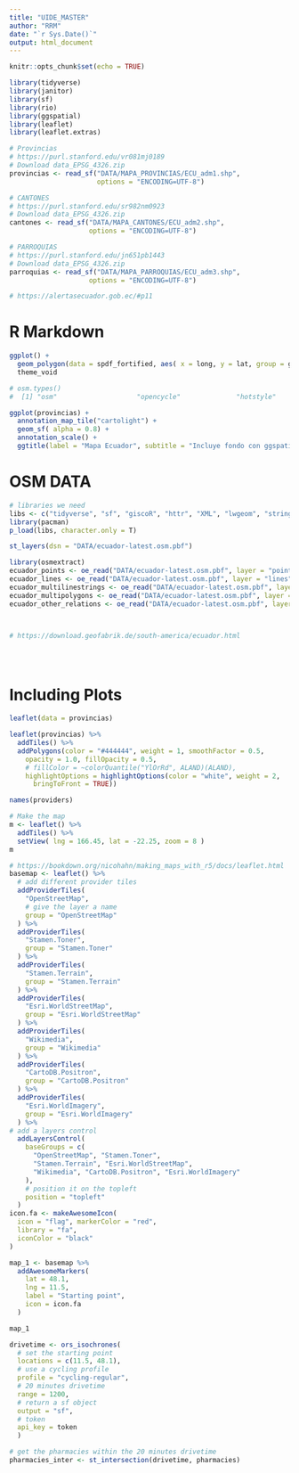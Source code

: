 ```yaml
---
title: "UIDE_MASTER"
author: "RRM"
date: "`r Sys.Date()`"
output: html_document
---
```


```r
knitr::opts_chunk$set(echo = TRUE)

library(tidyverse)
library(janitor)
library(sf)
library(rio)
library(ggspatial)
library(leaflet)
library(leaflet.extras)

# Provincias 
# https://purl.stanford.edu/vr081mj0189
# Download data_EPSG_4326.zip
provincias <- read_sf("DATA/MAPA_PROVINCIAS/ECU_adm1.shp", 
                      options = "ENCODING=UTF-8")

# CANTONES
# https://purl.stanford.edu/sr982nm0923
# Download data_EPSG_4326.zip
cantones <- read_sf("DATA/MAPA_CANTONES/ECU_adm2.shp", 
                    options = "ENCODING=UTF-8")

# PARROQUIAS
# https://purl.stanford.edu/jn651pb1443
# Download data_EPSG_4326.zip
parroquias <- read_sf("DATA/MAPA_PARROQUIAS/ECU_adm3.shp", 
                    options = "ENCODING=UTF-8")

# https://alertasecuador.gob.ec/#p11

```

# R Markdown

```r
ggplot() +
  geom_polygon(data = spdf_fortified, aes( x = long, y = lat, group = group), fill="#69b3a2", color="white") +
  theme_void

# osm.types()
#  [1] "osm"                    "opencycle"              "hotstyle"               "loviniahike"       #  [5] "loviniacycle"           "hikebike"               "hillshade"              "osmgrayscale"      #  [9] "stamenbw"               "stamenwatercolor"       "osmtransport"           "thunderforestlandscape"# [13] "thunderforestoutdoors"  "cartodark"              "cartolight"   

ggplot(provincias) +
  annotation_map_tile("cartolight") +
  geom_sf( alpha = 0.8) +
  annotation_scale() +
  ggtitle(label = "Mapa Ecuador", subtitle = "Incluye fondo con ggspatial")

```

# OSM DATA
```r
# libraries we need
libs <- c("tidyverse", "sf", "giscoR", "httr", "XML", "lwgeom", "stringr")
library(pacman)
p_load(libs, character.only = T)

st_layers(dsn = "DATA/ecuador-latest.osm.pbf")

library(osmextract)
ecuador_points <- oe_read("DATA/ecuador-latest.osm.pbf", layer = "points", skip_vectortranslate = F, quiet = FALSE)
ecuador_lines <- oe_read("DATA/ecuador-latest.osm.pbf", layer = "lines", skip_vectortranslate = F, quiet = FALSE)
ecuador_multilinestrings <- oe_read("DATA/ecuador-latest.osm.pbf", layer = "multilinestrings", skip_vectortranslate = F, quiet = FALSE)
ecuador_multipolygons <- oe_read("DATA/ecuador-latest.osm.pbf", layer = "multipolygons", skip_vectortranslate = F, quiet = FALSE)
ecuador_other_relations <- oe_read("DATA/ecuador-latest.osm.pbf", layer = "other_relations", skip_vectortranslate = F, quiet = FALSE)



# https://download.geofabrik.de/south-america/ecuador.html





```


# Including Plots

```r
leaflet(data = provincias)

leaflet(provincias) %>%
  addTiles() %>% 
  addPolygons(color = "#444444", weight = 1, smoothFactor = 0.5,
    opacity = 1.0, fillOpacity = 0.5,
    # fillColor = ~colorQuantile("YlOrRd", ALAND)(ALAND),
    highlightOptions = highlightOptions(color = "white", weight = 2,
      bringToFront = TRUE))

names(providers)

# Make the map
m <- leaflet() %>% 
  addTiles() %>% 
  setView( lng = 166.45, lat = -22.25, zoom = 8 )
m
```

```r
# https://bookdown.org/nicohahn/making_maps_with_r5/docs/leaflet.html
basemap <- leaflet() %>%
  # add different provider tiles
  addProviderTiles(
    "OpenStreetMap",
    # give the layer a name
    group = "OpenStreetMap"
  ) %>%
  addProviderTiles(
    "Stamen.Toner",
    group = "Stamen.Toner"
  ) %>%
  addProviderTiles(
    "Stamen.Terrain",
    group = "Stamen.Terrain"
  ) %>%
  addProviderTiles(
    "Esri.WorldStreetMap",
    group = "Esri.WorldStreetMap"
  ) %>%
  addProviderTiles(
    "Wikimedia",
    group = "Wikimedia"
  ) %>%
  addProviderTiles(
    "CartoDB.Positron",
    group = "CartoDB.Positron"
  ) %>%
  addProviderTiles(
    "Esri.WorldImagery",
    group = "Esri.WorldImagery"
  ) %>%
# add a layers control
  addLayersControl(
    baseGroups = c(
      "OpenStreetMap", "Stamen.Toner",
      "Stamen.Terrain", "Esri.WorldStreetMap",
      "Wikimedia", "CartoDB.Positron", "Esri.WorldImagery"
    ),
    # position it on the topleft
    position = "topleft"
  )
icon.fa <- makeAwesomeIcon(
  icon = "flag", markerColor = "red",
  library = "fa",
  iconColor = "black"
)

map_1 <- basemap %>%
  addAwesomeMarkers(
    lat = 48.1,
    lng = 11.5,
    label = "Starting point",
    icon = icon.fa
  )

map_1

drivetime <- ors_isochrones(
  # set the starting point
  locations = c(11.5, 48.1),
  # use a cycling profile
  profile = "cycling-regular",
  # 20 minutes drivetime
  range = 1200,
  # return a sf object
  output = "sf",
  # token
  api_key = token
  )

# get the pharmacies within the 20 minutes drivetime
pharmacies_inter <- st_intersection(drivetime, pharmacies)
```

